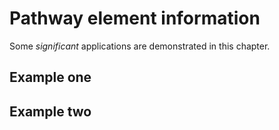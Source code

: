 # Pathway element information

Some _significant_ applications are demonstrated in this chapter.

## Example one

## Example two
